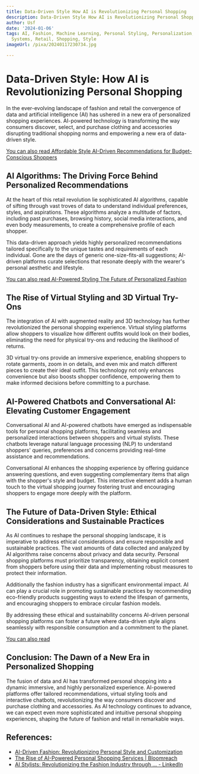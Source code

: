 ```yaml
---
title: Data-Driven Style How AI is Revolutionizing Personal Shopping
description: Data-Driven Style How AI is Revolutionizing Personal Shopping
author: Usf
date: '2024-01-06'
tags: AI, Fashion, Machine Learning, Personal Styling, Personalization, Recommender
  Systems, Retail, Shopping, Style
imageUrl: /pixa/20240117230734.jpg

---
```

# Data-Driven Style: How AI is Revolutionizing Personal Shopping

In the ever-evolving landscape of fashion  and retail the convergence of data and artificial  intelligence (AI) has ushered in a  new era of personalized shopping  experiences. AI-powered technology is transforming the way consumers  discover, select, and purchase clothing  and accessories disrupting traditional  shopping norms and empowering a new era  of data-driven style.

[You can also read Affordable Style AI-Driven Recommendations for Budget-Conscious Shoppers](Affordable%20Style%20AI-Driven%20Recommendations%20for%20Budget-Conscious%20Shoppers)


## AI Algorithms:  The  Driving Force Behind Personalized Recommendations

At the heart  of this retail revolution lie sophisticated AI  algorithms, capable of sifting through vast troves of data to understand  individual preferences, styles, and  aspirations. These algorithms analyze a multitude of factors, including past purchases, browsing history, social media interactions, and even body  measurements, to create a  comprehensive profile of each shopper.

This  data-driven approach yields highly personalized recommendations tailored specifically to the unique tastes and requirements of each individual. Gone  are the days of generic one-size-fits-all suggestions; AI-driven platforms curate  selections that  resonate deeply with the wearer's personal aesthetic and lifestyle.

[You can also read AI-Powered Styling The Future of Personalized Fashion](AI-Powered%20Styling%20The%20Future%20of%20Personalized%20Fashion)


## The Rise of  Virtual Styling and 3D Virtual  Try-Ons

The integration of AI with  augmented reality and 3D technology has further revolutionized the personal shopping experience. Virtual styling  platforms allow  shoppers to visualize how different outfits would look on their bodies, eliminating the need for physical try-ons and reducing the likelihood of  returns.

3D virtual try-ons provide an immersive experience, enabling shoppers to rotate garments, zoom in on details, and even mix and match different pieces to create their ideal  outfit. This technology not only enhances convenience  but also boosts shopper confidence, empowering them to make informed decisions before committing to a purchase.

## AI-Powered Chatbots and Conversational AI: Elevating Customer Engagement

Conversational AI and AI-powered chatbots have emerged  as indispensable tools for personal shopping platforms, facilitating seamless and personalized interactions between shoppers  and  virtual stylists. These chatbots leverage natural language processing (NLP) to understand shoppers' queries, preferences and concerns providing real-time assistance  and recommendations.

Conversational AI enhances the shopping experience by offering  guidance answering questions, and even suggesting complementary  items  that align with the shopper's style and budget. This  interactive element adds a human touch to the virtual shopping journey fostering trust and encouraging shoppers to engage more deeply with  the platform.

##  The Future of Data-Driven Style: Ethical Considerations and Sustainable  Practices

As  AI continues to reshape the personal  shopping landscape, it is imperative to address  ethical considerations and ensure responsible and sustainable practices. The vast amounts of data collected and  analyzed by AI algorithms raise concerns about privacy and data security. Personal  shopping  platforms must prioritize transparency, obtaining explicit consent from shoppers before using their data and  implementing robust measures to protect their information.

Additionally the fashion  industry has a significant environmental impact. AI can play a crucial role in promoting  sustainable practices by  recommending eco-friendly products suggesting ways to extend the lifespan of garments, and encouraging shoppers to embrace circular fashion models.

By addressing these ethical  and sustainability concerns AI-driven personal  shopping platforms can foster a future  where data-driven style aligns seamlessly with responsible  consumption and a commitment to the planet.

[You can also read  ]()


## Conclusion: The Dawn of a  New Era in Personalized Shopping

The fusion of data and AI has transformed personal shopping  into a dynamic immersive, and highly personalized experience. AI-powered platforms offer tailored recommendations, virtual styling tools and interactive chatbots, revolutionizing the way consumers discover and purchase clothing and accessories.  As AI technology continues to advance, we can expect  even more sophisticated and intuitive personal shopping experiences, shaping the future of fashion  and retail in remarkable ways.

## References:
- [AI-Driven Fashion: Revolutionizing Personal Style and Customization](https://medium.com/@evolwe.ai/ai-driven-fashion-revolutionizing-personal-style-and-customization-8e4cf904605b)
- [The Rise of AI-Powered Personal Shopping Services | Bloomreach](https://www.bloomreach.com/en/blog/2023/ai-powered-personal-shopping-services)
- [AI Stylists: Revolutionizing the Fashion Industry through ... - LinkedIn](https://www.linkedin.com/pulse/ai-stylists-revolutionizing-fashion-industry-through-personalization)
